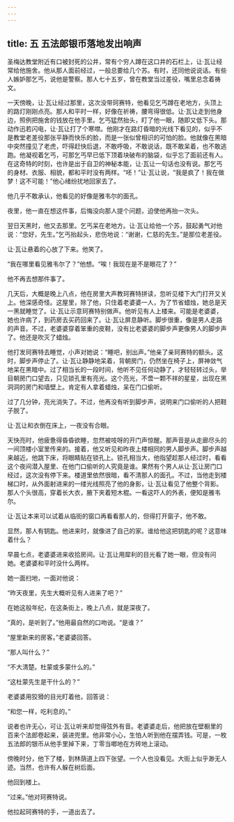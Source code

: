 ```yaml
---
---
---
```

title: 五 五法郎银币落地发出响声
---




圣梅达教堂附近有口被封死的公井，常有个穷人蹲在这口井的石栏上，让·瓦让经常给他施舍。他从那人面前经过，一般总要给几个苏。有时，还同他说说话。有些人嫉妒那乞丐，说他是警察。那人七十五岁，曾在教堂当过差役，嘴里总念着祷文。

一天傍晚，让·瓦让经过那里，这次没带珂赛特，他看见乞丐蹲在老地方，头顶上的路灯刚刚点亮。那人和平时一样，好像在祈祷，腰弯得很低。让·瓦让走到他身边，照例把施舍的钱放在他手里。乞丐猛然抬头，盯了他一眼，随即又低下头。那动作迅若闪电，让·瓦让打了个寒噤。他刚才在路灯昏暗的光线下看见的，似乎不是教堂老差役那张平静而快乐的脸，而是一张似曾相识的可怕的脸。他就像在黑暗中突然撞见了老虎，吓得赶快后退，不敢呼吸，不敢说话，既不敢呆着，也不敢逃跑。他凝视着乞丐，可那乞丐早已低下顶着块破布的脑袋，似乎忘了面前还有人。在这奇特的时刻，也许是出于自卫的神秘本能，让·瓦让一句话也没有说。那乞丐的身材、衣服、相貌，都和平时没有两样。“呸！”让·瓦让说，“我是疯了！我在做梦！这不可能！”他心绪纷扰地回家去了。

他几乎不敢承认，他看见的好像是雅韦尔的面孔。

夜里，他一直在想这件事，后悔没向那人提个问题，迫使他再抬一次头。

翌日天黑时，他又去那里。乞丐呆在老地方。让·瓦让给他一个苏，鼓起勇气对他说：“您好，先生。”乞丐抬起头，悲伤地说：“谢谢，仁慈的先生。”是那位老差役。

让·瓦让悬着的心放了下来。他笑了。

“我在哪里看见雅韦尔了？”他想。“唉！我现在是不是眼花了？”

他不再去想那件事了。

几天后，大概是晚上八点，他在房里大声教珂赛特拼读，忽听见楼下大门打开又关上。他深感奇怪。这屋里，除了他，只住着老婆婆一人，为了节省蜡烛，她总是天一黑就睡觉了。让·瓦让示意珂赛特别做声。他听见有人上楼来。可能是老婆婆，她也许病了，到药房去买药回来了。让·瓦让屏息静听。脚步很重，像是男人走路的声音。不过，老婆婆穿着笨重的皮鞋，没有比老婆婆的脚步声更像男人的脚步声了。他还是吹灭了蜡烛。

他打发珂赛特去睡觉，小声对她说：“睡吧，别出声。”他亲了亲珂赛特的额头。这时，脚步声停止了。让·瓦让静静地呆着，背朝房门，仍然坐在椅子上，屏神敛气地呆在黑暗中。过了相当长的一段时间，他听不见任何动静了，才轻轻转过头，举目朝房门口望去，只见锁孔里有亮光。这个亮光，不啻一颗不祥的星星，出现在黑洞洞的房门和墙壁上。肯定有人拿着蜡烛，呆在门口偷听。

过了几分钟，亮光消失了。不过，他再没有听到脚步声，说明来门口偷听的人把鞋子脱了。

让·瓦让和衣倒在床上，一夜没有合眼。

天快亮时，他疲惫得昏昏欲睡，忽然被吱呀的开门声惊醒。那声音是从走廊尽头的一间顶楼小室里传来的。接着，他又听见和昨夜上楼相同的男人脚步声。脚步声越来越近。他跳下床，将眼睛贴在锁孔上。锁孔相当大，他指望趁那人经过时，看看这个夜间潜入屋里、在他门口偷听的人究竟是谁。果然有个男人从让·瓦让房门口经过，这次没有停下来。楼道里依然很暗，看不清那人的面孔。不过，当他走到楼梯口时，从外面射进来的一缕光线照亮了他的身影，让·瓦让看见了他整个背影。那人个头很高，穿着长大衣，腋下夹着短木棍。一看这吓人的外表，便知是雅韦尔。

让·瓦让本来可以试着从临街的窗口再看看那人的，但得打开窗子，他不敢。

显然，那人有钥匙。他进来时，就像进了自己的家。谁给他这把钥匙的呢？这意味着什么？

早晨七点，老婆婆进来收拾房间。让·瓦让用犀利的目光看了她一眼，但没有问她。老婆婆和平时没什么两样。

她一面扫地，一面对他说：

“昨天夜里，先生大概听见有人进来了吧？”

在她这般年纪，在这条街上，晚上八点，就是深夜了。

“真的，是听到了。”他用最自然的口吻说。“是谁？”

“屋里新来的房客。”老婆婆回答。

“那人叫什么？”

“不大清楚。杜蒙或多蒙什么的。”

“这杜蒙先生是干什么的？”

老婆婆用狡猾的目光盯着他，回答说：

“和您一样，吃利息的。”

说者也许无心，可让·瓦让听来却觉得弦外有音。老婆婆走后，他把放在壁橱里的百来个法郎卷起来，装进兜里。他非常小心，生怕人听到他在摆弄钱。可是，一枚五法郎的银币从他手里掉下来，丁零当啷地在方砖地上滚动。

傍晚时分，他下了楼，到林荫道上四下张望。一个人也没看见。大街上似乎渺无人迹。当然，也许有人躲在树后面。

他回到楼上。

“过来。”他对珂赛特说。

他拉起珂赛特的手，一道出去了。